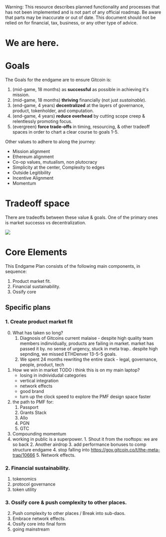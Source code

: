 
<Callout type="warning">
  Warning: This resource describes planned functionality and processes that has
  not been implemented and is not part of any official roadmap. Be aware that parts may be inaccurate or out of
  date.  This document should not be relied on for financial, tax, business, or any other type of advice.
</Callout>

# We are here.

# Goals 

The Goals for the endgame are to ensure Gitcoin is:

1. (mid-game, 18 months) as **successful** as possible in achieving it's mission.
2. (mid-game, 18 months) **thriving** financially (not just *sustainable*).
3. (end-game, 4 years) **decentralized** at the layers of governance, product, tokenholder, and computation.
4. (end-game, 4 years) **reduce overhead** by cutting scope creep & relentlessly promoting focus.
5. (evergreen) **force trade-offs** in timing, resourcing, & other tradeoff spaces in order to chart a clear course to goals 1-5.

Other values to adhere to along the journey:
- Mission alignment
- Ethereum alignment
- Co-op values, mutualism, non plutocracy
- Simplicity at the center, Complexity to edges
- Outside Legitibility
- Incentive Alignment
- Momentum

# Tradeoff space

There are tradeoffs between these value & goals.  One of the primary ones is market successs vs decentralization.

![](./img/west_map.png)


# Core Elements

This Endgame Plan consists of the following main components, in sequence:
1. Product market fit.
2. Financial sustainability.
3. Ossify core 



## Specific plans

### 1. Create product market fit

0. What has taken so long?
	1. Diagnosis of Gitcoins current malaise - despite high quality team members indinvidually, products are failing in market. market has passed it by. no sense of urgency, stuck in meta trap.. despite high sepnding, we missed ETHDenver 13-5-5 goals.
	2. We spent 24 months rewriting the entire stack - legal, governance, people, product, tech
1. How we win in market TODO i think this is on my main laptop?
	- losing in indnividudal categories
	- vertical integration
	- network effects
	- good brand
	- turn up the clock speed to explore the PMF design space faster
2. the path to PMF for:
	1. Passport
	2. Grants Stack
	3. Allo 
	4. PGN
	5. GTC
3. Compounding momentum
  0. working in public is a superpower. 
	1. Shout it from the rooftops: we are so back 
	2. Another airdrop
	3. add performance bonuses to comp structure endgame
	4. stop falling into https://gov.gitcoin.co/t/the-meta-trap/10666
	5. Network effects.


### 2. Financial sustainability.

1. tokenomics
2. protocol governance
3. token utility

### 3. Ossify core & push complexity to other places.

2. Push complexity to other places / Break into sub-daos.
3. Embrace network effects.
4. Ossify core into final form
5. going mainstream


